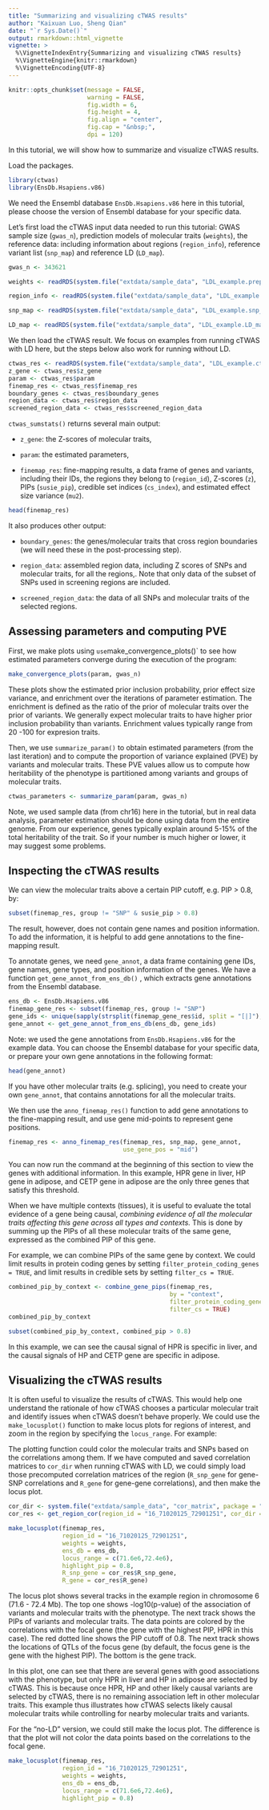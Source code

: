 ```yaml
---
title: "Summarizing and visualizing cTWAS results"
author: "Kaixuan Luo, Sheng Qian"
date: "`r Sys.Date()`"
output: rmarkdown::html_vignette
vignette: >
  %\VignetteIndexEntry{Summarizing and visualizing cTWAS results}
  %\VignetteEngine{knitr::rmarkdown}
  %\VignetteEncoding{UTF-8}
---
```



```r
knitr::opts_chunk$set(message = FALSE,
                      warning = FALSE,
                      fig.width = 6,
                      fig.height = 4,
                      fig.align = "center",
                      fig.cap = "&nbsp;",
                      dpi = 120)
```


In this tutorial, we will show how to summarize and visualize cTWAS results.

Load the packages.
```r
library(ctwas)
library(EnsDb.Hsapiens.v86)
```


We need the Ensembl database `EnsDb.Hsapiens.v86` here in this tutorial, please choose the version of Ensembl database for your specific data. 

Let's first load the cTWAS input data needed to run this tutorial: 
GWAS sample size (`gwas_n`), prediction models of molecular traits (`weights`), the reference data: including information about regions (`region_info`), reference variant list (`snp_map`) and reference LD (`LD_map`).

```r
gwas_n <- 343621

weights <- readRDS(system.file("extdata/sample_data", "LDL_example.preprocessed.weights.RDS", package = "ctwas"))

region_info <- readRDS(system.file("extdata/sample_data", "LDL_example.region_info.RDS", package = "ctwas"))

snp_map <- readRDS(system.file("extdata/sample_data", "LDL_example.snp_map.RDS", package = "ctwas"))

LD_map <- readRDS(system.file("extdata/sample_data", "LDL_example.LD_map.RDS", package = "ctwas"))
```



We then load the cTWAS result. We focus on examples from running cTWAS with LD here, but the steps below also work for running without LD.

```r
ctwas_res <- readRDS(system.file("extdata/sample_data", "LDL_example.ctwas_sumstats_res.RDS", package = "ctwas"))
z_gene <- ctwas_res$z_gene
param <- ctwas_res$param
finemap_res <- ctwas_res$finemap_res
boundary_genes <- ctwas_res$boundary_genes
region_data <- ctwas_res$region_data
screened_region_data <- ctwas_res$screened_region_data
```


`ctwas_sumstats()` returns several main output: 

+ `z_gene`: the Z-scores of molecular traits, 

+ `param`: the estimated parameters,
 
+ `finemap_res`: fine-mapping results, a data frame of genes and variants, including their IDs, the regions they belong to (`region_id`), Z-scores (`z`), PIPs (`susie_pip`), credible set indices (`cs_index`), and estimated effect size variance (`mu2`).

```r
head(finemap_res)
```



It also produces other output: 

+ `boundary_genes`: the genes/molecular traits that cross region boundaries (we will need these in the post-processing step). 

+ `region_data`: assembled region data, including Z scores of SNPs and molecular traits, for all the regions,. Note that only data of the subset of SNPs used in screening regions are included. 

+ `screened_region_data`: the data of all SNPs and molecular traits of the selected regions. 


## Assessing parameters and computing PVE

First, we make plots using `use `make_convergence_plots()` to see how estimated parameters converge during the execution of the program:

```r
make_convergence_plots(param, gwas_n)
```


These plots show the estimated prior inclusion probability, prior effect size variance, and enrichment over the iterations of parameter estimation. The enrichment is defined as the ratio of the prior of molecular traits over the prior of variants. We generally expect molecular traits to have higher prior inclusion probability than variants. Enrichment values typically range from 20 -100 for expresion traits. 

Then, we use `summarize_param()` to obtain estimated parameters (from the last iteration) and to compute the proportion of variance explained (PVE) by variants and molecular traits. These PVE values allow us to compute how heritability of the phenotype is partitioned among variants and groups of molecular traits. 

```r
ctwas_parameters <- summarize_param(param, gwas_n)
```


Note, we used sample data (from chr16) here in the tutorial, but in real data analysis, parameter estimation should be done using data from the entire genome.  From our experience, genes typically explain around 5-15% of the total heritability of the trait. So if your number is much higher or lower, it may suggest some problems.

## Inspecting the cTWAS results

We can view the molecular traits above a certain PIP cutoff, e.g. PIP > 0.8, by: 

```r
subset(finemap_res, group != "SNP" & susie_pip > 0.8)
```


The result, however, does not contain gene names and position information. To add the information, it is helpful to add gene annotations to the fine-mapping result.

To annotate genes, we need `gene_annot`, a data frame containing gene IDs, gene names, gene types, and position information of the genes. We have a function `get_gene_annot_from_ens_db()` , which extracts gene annotations from the Ensembl database. 
```r
ens_db <- EnsDb.Hsapiens.v86
finemap_gene_res <- subset(finemap_res, group != "SNP")
gene_ids <- unique(sapply(strsplit(finemap_gene_res$id, split = "[|]"), "[[", 1))
gene_annot <- get_gene_annot_from_ens_db(ens_db, gene_ids)
```


Note: we used the gene annotations from `EnsDb.Hsapiens.v86` for the example data. You can  choose the Ensembl database for your specific data, or prepare your own gene annotations in the following format:

```r
head(gene_annot)
```


If you have other molecular traits (e.g. splicing), you need to create your own `gene_annot`, that contains annotations for all the molecular traits. 

We then use the `anno_finemap_res()` function to add gene annotations to the fine-mapping result, and use gene mid-points to represent gene positions.

```r
finemap_res <- anno_finemap_res(finemap_res, snp_map, gene_annot,
                                use_gene_pos = "mid")
```


You can now run the command at the beginning of this section to view the genes with additional information. In this example, HPR gene in liver, HP gene in adipose, and CETP gene in adipose are the only three genes that satisfy this threshold.

When we have multiple contexts (tissues), it is useful to evaluate the total evidence of a gene being causal, *combining evidence of all the molecular traits affecting this gene across all types and contexts.* This is done by summing up the PIPs of all these molecular traits of the same gene, expressed as the combined PIP of this gene. 
 
For example, we can combine PIPs of the same gene by context.  We could limit results in protein coding genes by setting `filter_protein_coding_genes = TRUE`, and limit results in credible sets by setting `filter_cs = TRUE`.

```r
combined_pip_by_context <- combine_gene_pips(finemap_res, 
                                             by = "context",
                                             filter_protein_coding_genes = TRUE,    
                                             filter_cs = TRUE)
combined_pip_by_context
```



```r
subset(combined_pip_by_context, combined_pip > 0.8)
```


In this example, we can see the causal signal of HPR is specific in liver,  and the causal signals of HP and CETP gene are specific in adipose. 

## Visualizing the cTWAS results

It is often useful to visualize the results of cTWAS. This would help one understand the rationale of how cTWAS chooses a particular molecular trait and identify issues when cTWAS doesn’t behave properly. We could use the `make_locusplot()` function to make locus plots for regions of interest, and zoom in the region by specifying the `locus_range`. For example:

The plotting function could color the molecular traits and SNPs based on  the correlations among them. If we have computed and saved correlation matrices to `cor_dir` when running cTWAS with LD, we could simply load those precomputed correlation matrices of the region (`R_snp_gene` for gene-SNP correlations and `R_gene` for gene-gene correlations), and then make the locus plot. 

```r
cor_dir <- system.file("extdata/sample_data", "cor_matrix", package = "ctwas")
cor_res <- get_region_cor(region_id = "16_71020125_72901251", cor_dir = cor_dir)
```


```r
make_locusplot(finemap_res,
               region_id = "16_71020125_72901251",
               weights = weights,
               ens_db = ens_db, 
               locus_range = c(71.6e6,72.4e6),
               highlight_pip = 0.8,
               R_snp_gene = cor_res$R_snp_gene,
               R_gene = cor_res$R_gene)
```


The locus plot shows several tracks in the example region in chromosome 6 (71.6 - 72.4 Mb). The top one shows -log10(p-value) of the association of variants and molecular traits with the phenotype. The next track shows the PIPs of variants and molecular traits.  The data points are colored by the correlations with the focal gene (the gene with the highest PIP, HPR in this case). The red dotted line shows the PIP cutoff of 0.8. The next track shows the locations of QTLs of the focus gene (by default, the focus gene is the gene with the highest PIP). The bottom is the gene track.

In this plot, one can see that there are several genes with good associations with the phenotype, but only HPR in liver and HP in adipose are selected by cTWAS. This is because once HPR, HP and other likely causal variants are selected by cTWAS, there is no remaining association left in other molecular traits. This example thus illustrates how cTWAS selects likely causal molecular traits while controlling for nearby molecular traits and variants. 

For the "no-LD" version, we could still make the locus plot. The difference is that the plot will not color the data points based on the correlations to the focal gene.

```r
make_locusplot(finemap_res,
               region_id = "16_71020125_72901251",
               weights = weights,
               ens_db = ens_db,
               locus_range = c(71.6e6,72.4e6),
               highlight_pip = 0.8)
```




